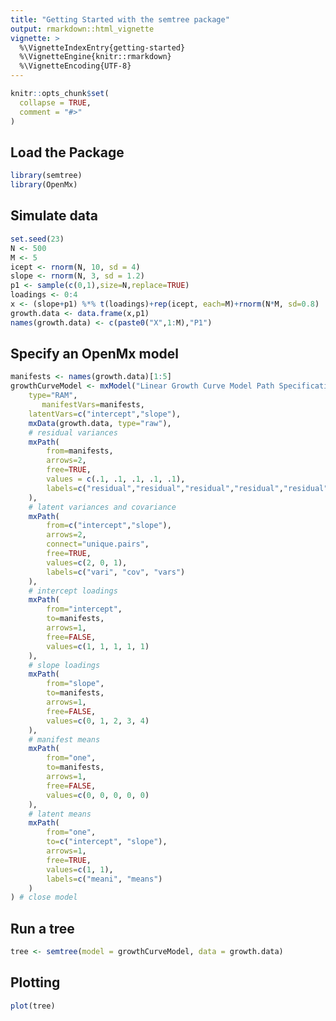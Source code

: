 ```yaml
---
title: "Getting Started with the semtree package"
output: rmarkdown::html_vignette
vignette: >
  %\VignetteIndexEntry{getting-started}
  %\VignetteEngine{knitr::rmarkdown}
  %\VignetteEncoding{UTF-8}
---
```


```r
knitr::opts_chunk$set(
  collapse = TRUE,
  comment = "#>"
)
```

## Load the Package

```r
library(semtree)
library(OpenMx)
```

## Simulate data

```r
set.seed(23)
N <- 500
M <- 5
icept <- rnorm(N, 10, sd = 4)
slope <- rnorm(N, 3, sd = 1.2)
p1 <- sample(c(0,1),size=N,replace=TRUE)
loadings <- 0:4
x <- (slope+p1) %*% t(loadings)+rep(icept, each=M)+rnorm(N*M, sd=0.8)
growth.data <- data.frame(x,p1)
names(growth.data) <- c(paste0("X",1:M),"P1")
```

## Specify an OpenMx model

```r
manifests <- names(growth.data)[1:5]
growthCurveModel <- mxModel("Linear Growth Curve Model Path Specification",
    type="RAM",
       manifestVars=manifests,
    latentVars=c("intercept","slope"),
    mxData(growth.data, type="raw"),
    # residual variances
    mxPath(
        from=manifests,
        arrows=2,
        free=TRUE,
        values = c(.1, .1, .1, .1, .1),
        labels=c("residual","residual","residual","residual","residual")
    ),
    # latent variances and covariance
    mxPath(
        from=c("intercept","slope"),
        arrows=2,
        connect="unique.pairs",
        free=TRUE,
        values=c(2, 0, 1),
        labels=c("vari", "cov", "vars")
    ),
    # intercept loadings
    mxPath(
        from="intercept",
        to=manifests,
        arrows=1,
        free=FALSE,
        values=c(1, 1, 1, 1, 1)
    ),
    # slope loadings
    mxPath(
        from="slope",
        to=manifests,
        arrows=1,
        free=FALSE,
        values=c(0, 1, 2, 3, 4)
    ),
    # manifest means
    mxPath(
        from="one",
        to=manifests,
        arrows=1,
        free=FALSE,
        values=c(0, 0, 0, 0, 0)
    ),
    # latent means
    mxPath(
        from="one",
        to=c("intercept", "slope"),
        arrows=1,
        free=TRUE,
        values=c(1, 1),
        labels=c("meani", "means")
    )
) # close model
```

## Run a tree

```r
tree <- semtree(model = growthCurveModel, data = growth.data)
```

## Plotting

```r
plot(tree)
```
